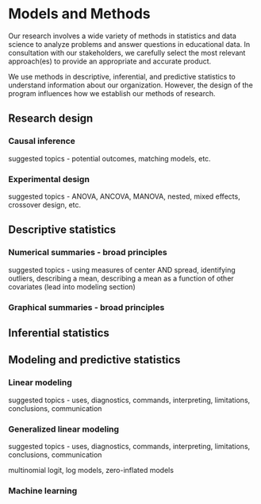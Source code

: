 # Models and Methods 

Our research involves a wide variety of methods in statistics and data science to analyze problems and answer questions in educational data. In consultation with our stakeholders, we carefully select the most relevant approach(es) to provide an appropriate and accurate product.

We use methods in descriptive, inferential, and predictive statistics to understand information about our organization. However, the design of the program influences how we establish our methods of research.

## Research design

### Causal inference

suggested topics - potential outcomes, matching models, etc.

### Experimental design

suggested topics - ANOVA, ANCOVA, MANOVA, nested, mixed effects, crossover design, etc.

## Descriptive statistics

### Numerical summaries - broad principles

suggested topics - using measures of center AND spread, identifying outliers, describing a mean, describing a mean as a function of other covariates (lead into modeling section)

### Graphical summaries - broad principles

## Inferential statistics

## Modeling and predictive statistics

### Linear modeling

suggested topics - uses, diagnostics, commands, interpreting, limitations, conclusions, communication

### Generalized linear modeling

suggested topics - uses, diagnostics, commands, interpreting, limitations, conclusions, communication

multinomial logit, log models, zero-inflated models

### Machine learning

